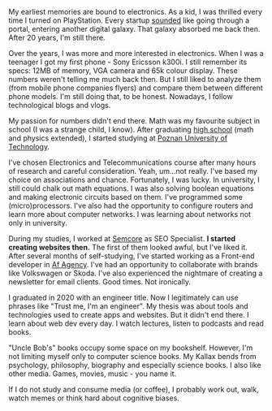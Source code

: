 My earliest memories are bound to electronics. As a kid, I was thrilled every time I turned on PlayStation. Every startup [sounded](https://www.youtube.com/watch?v=uAZokuOXfu0) like going through a portal, entering another digital galaxy. That galaxy absorbed me back then. After 20 years, I'm still there.

Over the years, I was more and more interested in electronics. When I was a teenager I got my first phone - Sony Ericsson k300i. I still remember its specs: 12MB of memory, VGA camera and 65k colour display. These numbers weren't telling me much back then. But I still liked to analyze them (from mobile phone companies flyers) and compare them between different phone models. I'm still doing that, to be honest. Nowadays, I follow technological blogs and vlogs.

My passion for numbers didn't end there. Math was my favourite subject in school (I was a strange child, I know). After graduating [high school](http://www.drugieliceum.konin.pl/) (math and physics extended), I started studying at [Poznan University of Technology](https://www.put.poznan.pl/en).

I've chosen Electronics and Telecommunications course after many hours of research and careful consideration. Yeah, um...not really. I've based my choice on associations and chance. Fortunately, I was lucky. In university, I still could chalk out math equations. I was also solving boolean equations and making electronic circuits based on them. I've programmed some (micro)processors. I've also had the opportunity to configure routers and learn more about computer networks. I was learning about networks not only in university.

During my studies, I worked at [Semcore](https://semcore.pl/) as SEO Specialist. **I started creating websites then.** The first of them looked awful, but I've liked it. After several months of self-studying, I've started working as a Front-end developer in [Af Agency](https://af.agency/). I've had an opportunity to collaborate with brands like Volkswagen or Skoda. I've also experienced the nightmare of creating a newsletter for email clients. Good times. Not ironically.

I graduated in 2020 with an engineer title. Now I legitimately can use phrases like "Trust me, I'm an engineer". My thesis was about tools and technologies used to create apps and websites. But it didn't end there. I learn about web dev every day. I watch lectures, listen to podcasts and read books.

"Uncle Bob's" books occupy some space on my bookshelf. However, I'm not limiting myself only to computer science books. My Kallax bends from psychology, philosophy, biography and especially science books. I also like other media. Games, movies, music - you name it.

If I do not study and consume media (or coffee), I probably work out, walk, watch memes or think hard about cognitive biases.
